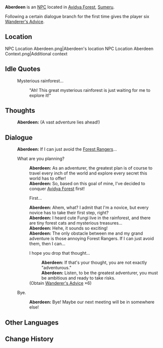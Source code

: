 {{Character Infobox
|type             = NPC
|image            = NPC Aberdeen.png
|region           = Sumeru
|affiliation      = Adventurers' Guild
|title            = Adventurer

|ancestry         = <!-- Clan/family -->
|father           = 
|mother           = 
|spouse           = 
|sibling          = 
|child            = 
|relative         = 

|voiceEN          = 
|voiceCN          = 
|voiceJP          = 
|dialoguereward   = {{Card|Wanderer's Advice|6}}
}}
'''Aberdeen''' is an [[NPC]] located in [[Avidya Forest]], [[Sumeru]].

Following a certain dialogue branch for the first time gives the player six [[Wanderer's Advice]].

==Location==
<gallery hideaddbutton="true" captionalign="center">
NPC Location Aberdeen.png|Aberdeen's location
NPC Location Aberdeen Context.png|Additional context
</gallery>
<!--
==Profile==
''(To be added.)''

===Personality===
''(To be added.)''

===Appearance===
''(To be added.)''

==Quests and Events==
{{Quests and Events}}
-->
==Idle Quotes==
{{Dialogue start}}
: {{DIcon|Idle}} Mysterious rainforest...
:: {{A|VO Aberdeen 01.ogg}} "Ah! This great mysterious rainforest is just waiting for me to explore it!"
{{Dialogue end}}

==Thoughts==
{{All Schemes to Know Explanation|name=Aberdeen}}
{{Dialogue start}}
:{{A|VO Aberdeen All Schemes to Know 01.ogg}} '''Aberdeen:''' (A vast adventure lies ahead!)
{{Dialogue end}}

==Dialogue==
{{Dialogue start}}
:'''Aberdeen:''' If I can just avoid the [[Forest Rangers]]...
:{{DIcon}} What are you planning?
::'''Aberdeen:''' As an adventurer, the greatest plan is of course to travel every inch of the world and explore every secret this world has to offer!
::'''Aberdeen:''' So, based on this goal of mine, I've decided to conquer [[Avidya Forest]] first!
::{{DIcon}} First...
::'''Aberdeen:''' Ahem, what? I admit that I'm a novice, but every novice has to take their first step, right?
::'''Aberdeen:''' I heard cute Fungi live in the rainforest, and there are tiny forest cats and mysterious treasures...
::'''Aberdeen:''' Hehe, it sounds so exciting!
::'''Aberdeen:''' The only obstacle between me and my grand adventure is those annoying Forest Rangers. If I can just avoid them, then I can...
::{{DIcon|Reward}} I hope you drop that thought...
:::'''Aberdeen:''' If that's your thought, you are not exactly "adventurous."
:::'''Aberdeen:''' Listen, to be the greatest adventurer, you must be ambitious and ready to take risks.
::;(Obtain [[Wanderer's Advice]] ×6)
:{{DIcon}} Bye.
::'''Aberdeen:''' Bye! Maybe our next meeting will be in somewhere else!
{{Dialogue end}}

<!--
==Trivia==
*
-->
==Other Languages==
{{Other Languages
|default_hidden = 1
|en      = Aberdeen
|zhs     = 阿布丁
|zhs_rm  = Ābùdīng
|zht     = 阿布丁
|zht_rm  = Ābùdīng
|ja      = アブティーン
|ja_rm   = Abutiin
|ko      = //압틴//
|es      = Aberdeen
|fr      = Aberdeen
|ru      = Абердин
|th      = Aberdeen
|vi      = Aberdeen
|de      = Aberdeen
|id      = Aberdeen
|pt      = Aberdeen
|tr      = Aberdeen
|it      = Aberdeen
}}

==Change History==
{{Change History|3.0}}
<!--
==References==
{{Reflist}}
-->
